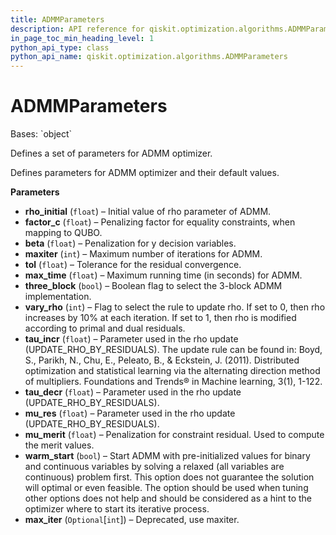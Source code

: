 ```yaml
---
title: ADMMParameters
description: API reference for qiskit.optimization.algorithms.ADMMParameters
in_page_toc_min_heading_level: 1
python_api_type: class
python_api_name: qiskit.optimization.algorithms.ADMMParameters
---
```


# ADMMParameters

<Class id="qiskit.optimization.algorithms.ADMMParameters" isDedicatedPage={true} github="https://github.com/qiskit-community/qiskit-aqua/tree/stable/0.9/qiskit/optimization/algorithms/admm_optimizer.py" signature="ADMMParameters(rho_initial=10000, factor_c=100000, beta=1000, maxiter=10, tol=0.0001, max_time=inf, three_block=True, vary_rho=0, tau_incr=2, tau_decr=2, mu_res=10, mu_merit=1000, warm_start=False, max_iter=None)">
  Bases: `object`

  Defines a set of parameters for ADMM optimizer.

  Defines parameters for ADMM optimizer and their default values.

  **Parameters**

  *   **rho\_initial** (`float`) – Initial value of rho parameter of ADMM.
  *   **factor\_c** (`float`) – Penalizing factor for equality constraints, when mapping to QUBO.
  *   **beta** (`float`) – Penalization for y decision variables.
  *   **maxiter** (`int`) – Maximum number of iterations for ADMM.
  *   **tol** (`float`) – Tolerance for the residual convergence.
  *   **max\_time** (`float`) – Maximum running time (in seconds) for ADMM.
  *   **three\_block** (`bool`) – Boolean flag to select the 3-block ADMM implementation.
  *   **vary\_rho** (`int`) – Flag to select the rule to update rho. If set to 0, then rho increases by 10% at each iteration. If set to 1, then rho is modified according to primal and dual residuals.
  *   **tau\_incr** (`float`) – Parameter used in the rho update (UPDATE\_RHO\_BY\_RESIDUALS). The update rule can be found in: Boyd, S., Parikh, N., Chu, E., Peleato, B., & Eckstein, J. (2011). Distributed optimization and statistical learning via the alternating direction method of multipliers. Foundations and Trends® in Machine learning, 3(1), 1-122.
  *   **tau\_decr** (`float`) – Parameter used in the rho update (UPDATE\_RHO\_BY\_RESIDUALS).
  *   **mu\_res** (`float`) – Parameter used in the rho update (UPDATE\_RHO\_BY\_RESIDUALS).
  *   **mu\_merit** (`float`) – Penalization for constraint residual. Used to compute the merit values.
  *   **warm\_start** (`bool`) – Start ADMM with pre-initialized values for binary and continuous variables by solving a relaxed (all variables are continuous) problem first. This option does not guarantee the solution will optimal or even feasible. The option should be used when tuning other options does not help and should be considered as a hint to the optimizer where to start its iterative process.
  *   **max\_iter** (`Optional`\[`int`]) – Deprecated, use maxiter.
</Class>

